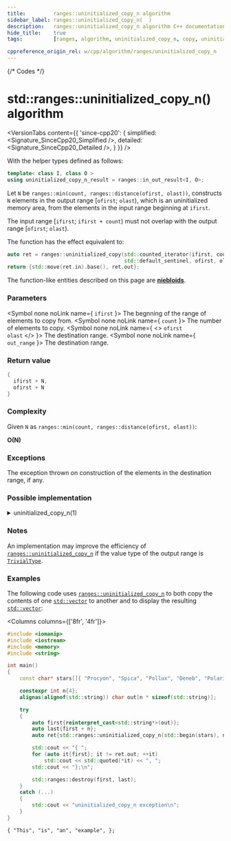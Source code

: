 ```yaml
---
title:         ranges::uninitialized_copy_n algorithm
sidebar_label: ranges::uninitialized_copy_n(  )
description:   ranges::uninitialized_copy_n algorithm C++ documentation
hide_title:    true
tags:          [ranges, algorithm, uninitialized_copy_n, copy, uninitialized, clone]

cppreference_origin_rel: w/cpp/algorithm/ranges/uninitialized_copy_n
---
```



{/* Codes */}


# std::ranges::uninitialized_copy_n() algorithm

<VersionTabs content={{
	'since-cpp20': {
		simplified:	<Signature_SinceCpp20_Simplified />,
		detailed:	<Signature_SinceCpp20_Detailed />,
	}
}} />

With the helper types defined as follows:
```cpp
template< class I, class O >
using uninitialized_copy_n_result = ranges::in_out_result<I, O>;
```

Let `N` be `ranges::min(count, ranges::distance(ofirst, olast))`, constructs `N` elements in the output range [`ofirst`; `olast`),
which is an uninitialized memory area, from the elements in the input range beginning at `ifirst`.

The input range [`ifirst`; `ifirst + count`) must not overlap with the output range [`ofirst`; `olast`).

The function has the effect equivalent to:
```cpp
auto ret = ranges::uninitialized_copy(std::counted_iterator(ifirst, count),
                                      std::default_sentinel, ofirst, olast);
return {std::move(ret.in).base(), ret.out};
```

The function-like entities described on this page are [**niebloids**](/docs/std/algo/niebloids).

### Parameters

<SymbolTable>

  <Symbol none noLink name={ <code>ifirst</code> }>
    The begnning of the range of elements to copy from.
  </Symbol>
  <Symbol none noLink name={ <code>count</code> }>
    The number of elements to copy.
  </Symbol>
  <Symbol none noLink name={ <> <code>ofirst</code> <br/> <code>olast</code> </> }>
    The destination range.
  </Symbol>
  <Symbol none noLink name={ <code>out_range</code> }>
    The destination range.
  </Symbol>

</SymbolTable>

### Return value

```cpp
{
  ifirst + N,
  ofirst + N
}
```

### Complexity

Given `N` as `ranges::min(count, ranges::distance(ofirst, olast))`:

**O(N)**

### Exceptions

The exception thrown on construction of the elements in the destination range, if any.

### Possible implementation

<details>
<summary>uninitialized_copy_n(1)</summary>

```cpp
struct uninitialized_copy_n_fn
{
    template<std::input_iterator I, no-throw-input-iterator O, no-throw-sentinel-for<O> S>
    requires std::constructible_from<std::iter_value_t<O>, std::iter_reference_t<I>>
    ranges::uninitialized_copy_n_result<I, O>
    operator()(I ifirst, std::iter_difference_t<I> count, O ofirst, S olast) const
    {
        O current{ofirst};
        try
        {
            for (; count > 0 && current != olast; ++ifirst, ++current, --count)
                ranges::construct_at(std::addressof(*current), *ifirst);
            return {std::move(ifirst), std::move(current)};
        }
        catch (...) // rollback: destroy constructed elements
        {
            for (; ofirst != current; ++ofirst)
                ranges::destroy_at(std::addressof(*ofirst));
            throw;
        }
    }
};

inline constexpr uninitialized_copy_n_fn uninitialized_copy_n{};
```

</details>

### Notes

An implementation may improve the efficiency of [`ranges::uninitialized_copy_n`](#) if the value type of the output range is [`TrivialType`](/docs/named_req/TrivialType).

### Examples

The following code uses [`ranges::uninitialized_copy_n`](#) to both copy the contents of one [`std::vector`](/docs/std/containers/arrays/vector) to another and to display the resulting [`std::vector`](/docs/std/containers/arrays/vector):

<Columns columns={['8fr', '4fr']}>
<div>

```cpp title='Main.cpp' showLineNumbers
#include <iomanip>
#include <iostream>
#include <memory>
#include <string>

int main()
{
    const char* stars[]{ "Procyon", "Spica", "Pollux", "Deneb", "Polaris", };

    constexpr int n{4};
    alignas(alignof(std::string)) char out[n * sizeof(std::string)];

    try
    {
        auto first{reinterpret_cast<std::string*>(out)};
        auto last{first + n};
        auto ret{std::ranges::uninitialized_copy_n(std::begin(stars), n, first, last)};

        std::cout << "{ ";
        for (auto it{first}; it != ret.out; ++it)
            std::cout << std::quoted(*it) << ", ";
        std::cout << "};\n";

        std::ranges::destroy(first, last);
    }
    catch (...)
    {
        std::cout << "uninitialized_copy_n exception\n";
    }
}
```

</div>
<div>

```plaintext title="Output"
{ "This", "is", "an", "example", };
```

</div>
</Columns>
